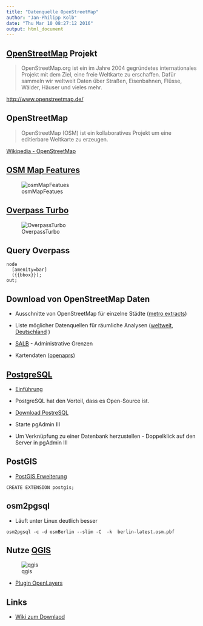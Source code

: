 ```yaml
---
title: "Datenquelle OpenStreetMap"
author: "Jan-Philipp Kolb"
date: "Thu Mar 10 08:27:12 2016"
output: html_document
---
```


## [OpenStreetMap](http://www.openstreetmap.de/) Projekt


> OpenStreetMap.org ist ein im Jahre 2004 gegründetes internationales Projekt mit dem Ziel, eine freie Weltkarte zu erschaffen. Dafür sammeln wir weltweit Daten über Straßen, Eisenbahnen, Flüsse, Wälder, Häuser und vieles mehr. 

<http://www.openstreetmap.de/>


## OpenStreetMap

> OpenStreetMap (OSM) ist ein kollaboratives Projekt um eine editierbare Weltkarte zu erzeugen.

[Wikipedia - OpenStreetMap](https://en.wikipedia.org/wiki/OpenStreetMap)



## [OSM Map Features](http://wiki.openstreetmap.org/wiki/DE:Map_Features)

![osmMapFeatues](http://docs.cartodb.com/img/layout/tutorials/overpassturbo/img2.efe758ad.png)


## [Overpass Turbo](https://overpass-turbo.eu/)

![OverpassTurbo](http://blog.openstreetmap.de/wp-uploads/2014/01/Overpass_turbo_query_wizard_result_DE.png)


## Query Overpass

```
node
  [amenity=bar]
  ({{bbox}});
out;
```

## Download von OpenStreetMap Daten

- Ausschnitte von OpenStreetMap für einzelne Städte ([metro extracts](https://mapzen.com/data/metro-extracts/))

- Liste möglicher Datenquellen für räumliche Analysen ([weltweit](http://wiki.openstreetmap.org/wiki/Potential_Datasources), [Deutschland](http://wiki.openstreetmap.org/wiki/DE:Potential_Datasources)
)

- [SALB](http://wiki.openstreetmap.org/wiki/SALB) - Administrative Grenzen

- Kartendaten ([openaprs](http://www.openaprs.net/))

## [PostgreSQL](http://www.postgresql.org/)

- [Einführung](https://datashenanigan.wordpress.com/2015/05/18/getting-started-with-postgresql-in-r/)

- PostgreSQL hat den Vorteil, dass es Open-Source ist.

- [Download PostreSQL](http://www.postgresql.org/download/windows/)
- Starte pgAdmin III
- Um Verknüpfung zu einer Datenbank herzustellen - Doppelklick auf den Server in pgAdmin III


## PostGIS

- [PostGIS Erweiterung](http://postgis.net/install/)

```
CREATE EXTENSION postgis;
```


## osm2pgsql

- Läuft unter Linux deutlich besser

```
osm2pgsql -c -d osmBerlin --slim -C  -k  berlin-latest.osm.pbf
```

## Nutze [QGIS](http://www.qgis.org/de/site/)

![qgis](https://underdark.files.wordpress.com/2012/07/stamen_watercolor1.png?w=700)

- [Plugin OpenLayers](http://www.qgistutorials.com/de/docs/downloading_osm_data.html)

## Links

- [Wiki zum Downlaod](http://wiki.openstreetmap.org/wiki/Downloading_data)
